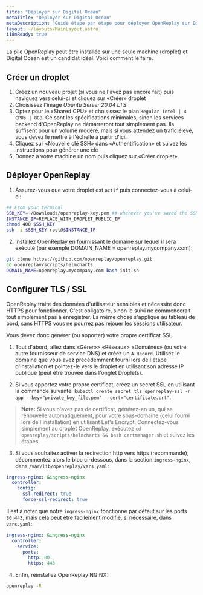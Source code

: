```yaml
---
titre: "Déployer sur Digital Ocean"
metaTitle: "Déployer sur Digital Ocean"
metaDescription: "Guide étape par étape pour déployer OpenReplay sur Digital Ocean."
layout: ~/layouts/MainLayout.astro
i18nReady: true
---
```


La pile OpenReplay peut être installée sur une seule machine (droplet) et Digital Ocean est un candidat idéal. Voici comment le faire.

## Créer un droplet

1. Créez un nouveau projet (si vous ne l'avez pas encore fait) puis naviguez vers celui-ci et cliquez sur «Créer» droplet
2. Choisissez l'image *Ubuntu Server 20.04 LTS*
4. Optez pour le «Shared CPU» et choisissez le plan `Regular Intel | 4 CPUs | 8GB`. Ce sont les spécifications minimales, sinon les services backend d'OpenReplay ne démarreront tout simplement pas. Ils suffisent pour un volume modéré, mais si vous attendez un trafic élevé, vous devez le mettre à l'échelle à partir d'ici.
5. Cliquez sur «Nouvelle clé SSH» dans «Authentification» et suivez les instructions pour générer une clé
6. Donnez à votre machine un nom puis cliquez sur «Créer droplet»

## Déployer OpenReplay

1. Assurez-vous que votre droplet est `actif` puis connectez-vous à celui-ci:


```bash
## From your terminal
SSH_KEY=~/Downloads/openreplay-key.pem ## wherever you've saved the SSH key
INSTANCE_IP=REPLACE_WITH_DROPLET_PUBLIC_IP
chmod 400 $SSH_KEY
ssh -i $SSH_KEY root@$INSTANCE_IP
```


2. Installez OpenReplay en fournissant le domaine sur lequel il sera exécuté (par exemple DOMAIN_NAME = openreplay.mycompany.com):


```bash
git clone https://github.com/openreplay/openreplay.git
cd openreplay/scripts/helmcharts
DOMAIN_NAME=openreplay.mycompany.com bash init.sh
```


## Configurer TLS / SSL

OpenReplay traite des données d'utilisateur sensibles et nécessite donc HTTPS pour fonctionner. C'est obligatoire, sinon le suivi ne commencerait tout simplement pas à enregistrer. La même chose s'applique au tableau de bord, sans HTTPS vous ne pourrez pas rejouer les sessions utilisateur.

Vous devez donc générer (ou apporter) votre propre certificat SSL.

1. Tout d'abord, allez dans «Gérer»> «Réseau»> «Domaines» (ou votre autre fournisseur de service DNS) et créez un `A Record`. Utilisez le domaine que vous avez précédemment fourni lors de l'étape d'installation et pointez-le vers le droplet en utilisant son adresse IP publique (peut être trouvée dans l'onglet Droplets).

2. Si vous apportez votre propre certificat, créez un secret SSL en utilisant la commande suivante: `kubectl create secret tls openreplay-ssl -n app --key="private_key_file.pem" --cert="certificate.crt"`.

> **Note:** Si vous n'avez pas de certificat, générez-en un, qui se renouvelle automatiquement, pour votre sous-domaine (celui fourni lors de l'installation) en utilisant Let's Encrypt. Connectez-vous simplement au droplet OpenReplay, exécutez `cd openreplay/scripts/helmcharts && bash certmanager.sh` et suivez les étapes.

3. Si vous souhaitez activer la redirection http vers https (recommandé), décommentez alors le bloc ci-dessous, dans la section `ingress-nginx`, dans `/var/lib/openreplay/vars.yaml`:


```yaml
ingress-nginx: &ingress-nginx
  controller:
    config:
      ssl-redirect: true
      force-ssl-redirect: true
```


Il est à noter que notre `ingress-nginx` fonctionne par défaut sur les ports `80|443`, mais cela peut être facilement modifié, si nécessaire, dans `vars.yaml`:


```yaml
ingress-nginx: &ingress-nginx
  controller:
    service:
      ports:
        http: 80
        https: 443
```


4. Enfin, réinstallez OpenReplay NGINX:


```bash
openreplay -R
```

